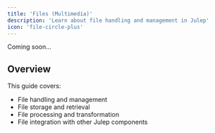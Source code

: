 ```yaml
---
title: 'Files (Multimedia)'
description: 'Learn about file handling and management in Julep'
icon: 'file-circle-plus'
---
```


Coming soon...

## Overview

This guide covers:
- File handling and management
- File storage and retrieval
- File processing and transformation
- File integration with other Julep components